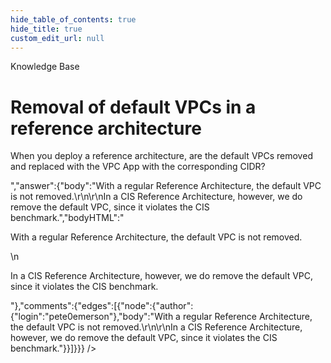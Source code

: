 ```yaml
---
hide_table_of_contents: true
hide_title: true
custom_edit_url: null
---
```



<CenterLayout>
<span class="title">Knowledge Base</span>
<h1>Removal of default VPCs in a reference architecture</h1>
<GitHub json={{"id":"D_kwDOF8slf84AO8N1","number":255,"author":{"login":"pete0emerson"},"title":"Removal of default VPCs in a reference architecture","body":"When you deploy a reference architecture, are the default VPCs removed and replaced with the VPC App with the corresponding CIDR?","bodyHTML":"<p dir=\"auto\">When you deploy a reference architecture, are the default VPCs removed and replaced with the VPC App with the corresponding CIDR?</p>","answer":{"body":"With a regular Reference Architecture, the default VPC is not removed.\r\n\r\nIn a CIS Reference Architecture, however, we do remove the default VPC, since it violates the CIS benchmark.","bodyHTML":"<p dir=\"auto\">With a regular Reference Architecture, the default VPC is not removed.</p>\n<p dir=\"auto\">In a CIS Reference Architecture, however, we do remove the default VPC, since it violates the CIS benchmark.</p>"},"comments":{"edges":[{"node":{"author":{"login":"pete0emerson"},"body":"With a regular Reference Architecture, the default VPC is not removed.\r\n\r\nIn a CIS Reference Architecture, however, we do remove the default VPC, since it violates the CIS benchmark."}}]}}} />

</CenterLayout>
  

<!-- ##DOCS-SOURCER-START
{
  "sourcePlugin": "github-discussions",
  "hash": "3082ed1458a644dda7f4d435efef41a7"
}
##DOCS-SOURCER-END -->
